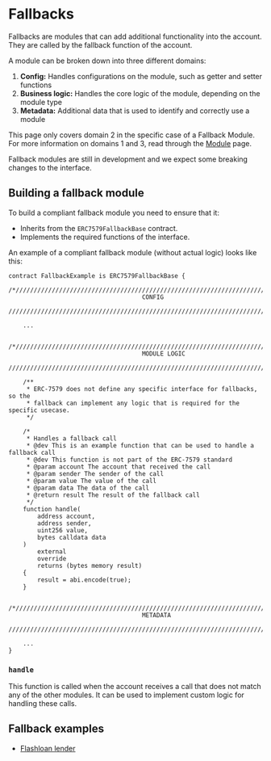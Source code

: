 
# Fallbacks

Fallbacks are modules that can add additional functionality into the account. They are called by the fallback function of the account.

A module can be broken down into three different domains:

1. **Config:** Handles configurations on the module, such as getter and setter functions
2. **Business logic:** Handles the core logic of the module, depending on the module type
3. **Metadata:** Additional data that is used to identify and correctly use a module

This page only covers domain 2 in the specific case of a Fallback Module. For more information on domains 1 and 3, read through the [Module](./module.mdx) page.

<Callout type="warning">
  Fallback modules are still in development and we expect some breaking changes
  to the interface.
</Callout>

## Building a fallback module

To build a compliant fallback module you need to ensure that it:

- Inherits from the `ERC7579FallbackBase` contract.
- Implements the required functions of the interface.

An example of a compliant fallback module (without actual logic) looks like this:

```solidity
contract FallbackExample is ERC7579FallbackBase {
    /*//////////////////////////////////////////////////////////////////////////
                                     CONFIG
    //////////////////////////////////////////////////////////////////////////*/

    ...

    /*//////////////////////////////////////////////////////////////////////////
                                     MODULE LOGIC
    //////////////////////////////////////////////////////////////////////////*/

    /**
     * ERC-7579 does not define any specific interface for fallbacks, so the
     * fallback can implement any logic that is required for the specific usecase.
     */

    /*
     * Handles a fallback call
     * @dev This is an example function that can be used to handle a fallback call
     * @dev This function is not part of the ERC-7579 standard
     * @param account The account that received the call
     * @param sender The sender of the call
     * @param value The value of the call
     * @param data The data of the call
     * @return result The result of the fallback call
     */
    function handle(
        address account,
        address sender,
        uint256 value,
        bytes calldata data
    )
        external
        override
        returns (bytes memory result)
    {
        result = abi.encode(true);
    }

    /*//////////////////////////////////////////////////////////////////////////
                                     METADATA
    //////////////////////////////////////////////////////////////////////////*/

    ...
}
```

### `handle`

This function is called when the account receives a call that does not match any of the other modules. It can be used to implement custom logic for handling these calls.

## Fallback examples

- [Flashloan lender](https://github.com/rhinestonewtf/modulekit-examples/blob/main/src/coldstorage-subaccount/FlashloanLender.sol)
